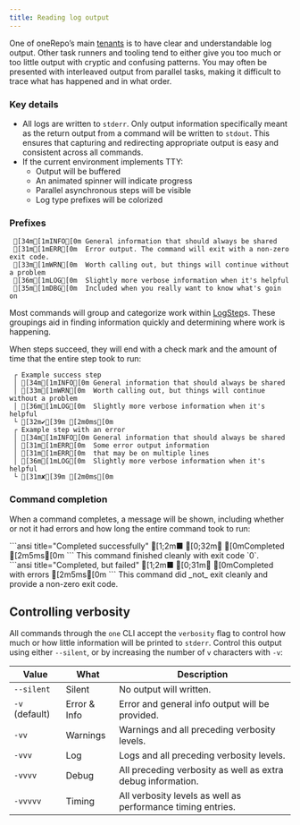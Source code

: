 ```yaml
---
title: Reading log output
---
```


One of oneRepo’s main [tenants](/concepts/why-onerepo/#tenants) is to have clear and understandable log output. Other task runners and tooling tend to either give you too much or too little output with cryptic and confusing patterns. You may often be presented with interleaved output from parallel tasks, making it difficult to trace what has happened and in what order.

### Key details

- All logs are written to `stderr`. Only output information specifically meant as the return output from a command will be written to `stdout`. This ensures that capturing and redirecting appropriate output is easy and consistent across all commands.
- If the current environment implements TTY:
  - Output will be buffered
  - An animated spinner will indicate progress
  - Parallel asynchronous steps will be visible
  - Log type prefixes will be colorized

### Prefixes

```ansi title="Type prefixes"
 [34m[1mINFO[0m General information that should always be shared
 [31m[1mERR[0m  Error output. The command will exit with a non-zero exit code.
 [33m[1mWRN[0m  Worth calling out, but things will continue without a problem
 [36m[1mLOG[0m  Slightly more verbose information when it's helpful
 [35m[1mDBG[0m  Included when you really want to know what's goin on
```

Most commands will group and categorize work within [LogStep](/api/#logstep)s. These groupings aid in finding information quickly and determining where work is happening.

When steps succeed, they will end with a check mark and the amount of time that the entire step took to run:

```ansi title="Log types within a step"
 ┌ Example success step
 │ [34m[1mINFO[0m General information that should always be shared
 │ [33m[1mWRN[0m  Worth calling out, but things will continue without a problem
 │ [36m[1mLOG[0m  Slightly more verbose information when it's helpful
 └ [32m✔[39m [2m0ms[0m
 ┌ Example step with an error
 │ [34m[1mINFO[0m General information that should always be shared
 │ [31m[1mERR[0m  Some error output information
 │ [31m[1mERR[0m  that may be on multiple lines
 │ [36m[1mLOG[0m  Slightly more verbose information when it's helpful
 └ [31m✘[39m [2m0ms[0m
```

### Command completion

When a command completes, a message will be shown, including whether or not it had errors and how long the entire command took to run:

<div class="grid grid-cols-2">
	<div>
		```ansi title="Completed successfully" [1;2m■ [0;32m✔ [0mCompleted [2m5ms[0m ``` This command finished cleanly with
		exit code `0`.
	</div>
	<div>
		```ansi title="Completed, but failed" [1;2m■ [0;31m✘ [0mCompleted with errors [2m5ms[0m ``` This command did _not_
		exit cleanly and provide a non-zero exit code.
	</div>
</div>

## Controlling verbosity

All commands through the `one` CLI accept the `verbosity` flag to control how much or how little information will be printed to `stderr`. Control this output using either `--silent`, or by increasing the number of `v` characters with `-v`:

| Value          | What         | Description                                                 |
| -------------- | ------------ | ----------------------------------------------------------- |
| `--silent`     | Silent       | No output will written.                                     |
| `-v` (default) | Error & Info | Error and general info output will be provided.             |
| `-vv`          | Warnings     | Warnings and all preceding verbosity levels.                |
| `-vvv`         | Log          | Logs and all preceding verbosity levels.                    |
| `-vvvv`        | Debug        | All preceding verbosity as well as extra debug information. |
| `-vvvvv`       | Timing       | All verbosity levels as well as performance timing entries. |
